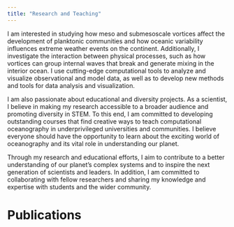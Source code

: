 ---
title: "Research and Teaching"
---

I am interested in studying how meso and submesoscale vortices affect the development of planktonic communities and how oceanic variability influences extreme weather events on the continent. Additionally, I investigate the interaction between physical processes, such as how vortices can group internal waves that break and generate mixing in the interior ocean. I use cutting-edge computational tools to analyze and visualize observational and model data, as well as to develop new methods and tools for data analysis and visualization.

I am also passionate about educational and diversity projects. As a scientist, I believe in making my research accessible to a broader audience and promoting diversity in STEM. To this end, I am committed to developing outstanding courses that find creative ways to teach computational oceanography in underprivileged universities and communities. I believe everyone should have the opportunity to learn about the exciting world of oceanography and its vital role in understanding our planet.

Through my research and educational efforts, I aim to contribute to a better understanding of our planet's complex systems and to inspire the next generation of scientists and leaders. In addition, I am committed to collaborating with fellow researchers and sharing my knowledge and expertise with students and the wider community.

# Publications


<br>

<script src="https://bibbase.org/show?bib=https://iuryt.github.io/pubs.bib&jsonp=1&theme=default"></script>